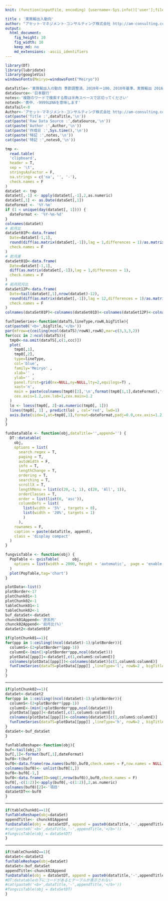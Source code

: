 ```yaml
---
knit: (function(inputFile, encoding) {username<-Sys.info()['user'];fileName<-'defaultPath.csv';pathToFile <-paste0('C:/Users/', username,'/Desktop/pathToCSV/');setwd(pathToFile);buf0<-read.csv(fileName,header = F,skip = 0,stringsAsFactor = F,check.names = F,fileEncoding = 'utf-8');rmarkdown::render(inputFile, encoding = encoding, output_file = paste0('C:/Users/',username,buf0[2,1],'charts/','am-consulting.co.jp-',format(Sys.time(),'%Y-%m-%d-%H-%M-%S'),'.html')) })

title : '実質輸出入動向'
author: "アセット･マネジメント･コンサルティング株式会社 http://am-consulting.co.jp"
output: 
  html_document:
    fig_height: 10
    fig_width: 10
    keep_md: no
    md_extensions: -ascii_identifiers 
---
```

<link href="http://knowledgevault.saecanet.com/components/rmarkdown-html.css" rel="stylesheet">
<style>
.main-container {
	max-width: 1380px;
	margin-left: auto;
	margin-right: auto;
}
</style>

```r
library(DT)
library(lubridate)
library(googleVis)
windowsFonts(Meiryo=windowsFont("Meiryo"))
```

```r
dataTitle<-'実質輸出入の動向 季節調整済、2010年＝100、2010年基準、実質輸出 2016年6月分'
dataSource<-'日本銀行'
notes<-'複数のワードで検索する際は半角スペースで区切ってください'
notes0<-'表中、-9999はNAを意味します'
dataTail<-0 
Author<-'アセット･マネジメント･コンサルティング株式会社 http://am-consulting.co.jp'
cat(paste('Title :',dataTitle,'\n'))
cat(paste('Raw Data Source :',dataSource,'\n'))
cat(paste('Author :',Author,'\n'))
cat(paste('作成日 :',Sys.time(),'\n'))
cat(paste('特記 :',notes,'\n'))
cat(paste('特記 :',notes0,'\n'))
```

```r
tmp <-
  read.table(
  'clipboard',
  header = T,
  sep = '\t',
  stringsAsFactor = F,
  na.strings = c('na', '', '-'),
  check.names = F
)
dataSet <- tmp
dataSet[,-1] <- apply(dataSet[,-1],2,as.numeric)
dataSet[,1] <- as.Date(dataSet[,1])
dateFormat <- '%Y-%m'
if (1 < unique(day(dataSet[, 1]))) {
  dateFormat <- '%Y-%m-%d'
}
colnames(dataSet)
# 前月比  
dataSet01P<-data.frame(
  Date=dataSet[-1,1],  
  round(diff(as.matrix(dataSet[,-1]),lag = 1,differences = 1)/as.matrix(dataSet[-nrow(dataSet),-1])*100,2),
  check.names = F
)
# 前月差  
dataSet01D<-data.frame(
  Date=dataSet[-1,1],  
  diff(as.matrix(dataSet[,-1]),lag = 1,differences = 1),
  check.names = F
)
# 前月同月比  
dataSet12P<-data.frame(
  Date=tail(dataSet[,1],nrow(dataSet)-12),  
  round(diff(as.matrix(dataSet[,-1]),lag = 12,differences = 1)/as.matrix(head(dataSet[,-1],nrow(dataSet)-12))*100,2),
  check.names = F
)
colnames(dataSet01P)<-colnames(dataSet01D)<-colnames(dataSet12P)<-colnames(dataSet)
```

```r
funTimeSeries<-function(dataTS,lineType,rowN,bigTitle){
cat(paste0('<b>',bigTitle,'</b>'))  
par(mfrow=c(ceiling(ncol(dataTS)/rowN),rowN),mar=c(3,3,3,2))
for(ccc in 2:ncol(dataTS)){ 
  tmp0<-na.omit(dataTS[,c(1,ccc)])
  plot(
    tmp0[,1],
    tmp0[,2],
    type=lineType,
    col='blue',
    family='Meiryo' ,
    xlab='' ,
    ylab='' ,
    panel.first=grid(nx=NULL,ny=NULL,lty=2,equilogs=T) ,
    xaxt='n',
    main = paste(colnames(tmp0)[2],'\n',format(tmp0[1,1],dateFormat),'-',format(tmp0[nrow(tmp0),1],dateFormat)),
    cex.axis=1.2,cex.lab=1,cex.main=1.2
  )
  lo <- loess(tmp0[, 2]~as.numeric(tmp0[, 1]))
  lines(tmp0[, 1] , predict(lo) , col='red', lwd=1)  
  axis.Date(side=1,at=tmp0[,1],format=dateFormat,padj=0.0,cex.axis=1.2)   
}
}
```

```r
funDataTable <- function(obj,dataTitle='',append='') {
  DT::datatable(
    obj,
    options = list(
      search.regex = T,
      paging = T,
      autoWidth = F,
      info = T,
      lengthChange = T,
      ordering = T,
      searching = T,
      scrollX = T,
      lengthMenu = list(c(20,-1, 1), c(20, 'All', 1)),
      orderClasses = T,
      order = list(list(0, 'asc')),
      columnDefs = list(
        list(width = '5%' , targets = 0),
        list(width = '20%', targets = 1)
        )
      ),
    rownames = F,
    caption = paste(dataTitle, append),
    class = 'display compact'
  )
}

fungvisTable <- function(obj) {
  PopTable <- gvisTable(      obj, 
    options = list(width = 2000, height = 'automatic',  page = 'enable' ,  pageSize=30)
  )
  plot(PopTable,tag='chart')
}  
```

```r
plotData<-list()
plotBorder<-17
plotChunk01<-1
plotChunk02<-1
tableChunk01<-1
tableChunk02<-1
buf_dataSet<-dataSet
chunck01Append<-'原系列'
chunck02Append<-'前月比(%)'
dataSet2<-dataSet01P
```

```r
if(plotChunk01==1){
for(ppp in 1:ceiling((ncol(dataSet)-1)/plotBorder)){
  columnS<-(2+plotBorder*(ppp-1))
  columnE<-(min(1+plotBorder*ppp,ncol(dataSet)))
  plotData[[ppp]]<-dataSet[,c(1,columnS:columnE)]
  colnames(plotData[[ppp]])<-colnames(dataSet)[c(1,columnS:columnE)]
  funTimeSeries(dataTS=plotData[[ppp]] ,lineType='l', rowN=2 , bigTitle=paste0(dataTitle,'-',chunck01Append))
}
}  
```
<hr>
```r
if(plotChunk02==1){
dataSet<-dataSet2  
for(ppp in 1:ceiling((ncol(dataSet)-1)/plotBorder)){
  columnS<-(2+plotBorder*(ppp-1))
  columnE<-(min(1+plotBorder*ppp,ncol(dataSet)))
  plotData[[ppp]]<-dataSet[,c(1,columnS:columnE)]
  colnames(plotData[[ppp]])<-colnames(dataSet)[c(1,columnS:columnE)]
  funTimeSeries(dataTS=plotData[[ppp]] ,lineType='h', rowN=2 , bigTitle=paste0(dataTitle,'-',chunck02Append))
}
dataSet<-buf_dataSet
}  
```

```r
funTableReshape<-function(obj){
buf<-tail(obj,3)
buf[,1]<-format(buf[,1],dateFormat)
buf0<-t(buf)
buf0<-data.frame(row.names(buf0),buf0,check.names = F,row.names = NULL)
colnames(buf0)<- unlist(buf0[1,])
buf0<-buf0[-1,]
buf0<-data.frame(ID=seq(1,nrow(buf0)),buf0,check.names = F)
buf0[,-c(1:2)]<-apply(buf0[,-c(1:2)],2,as.numeric)
colnames(buf0)[2]<-'項目'
dataSetDT<<-buf0
}
```
<hr>
```r
if(tableChunk01==1){
funTableReshape(obj=dataSet)
appendTitle<- chunck01Append
funDataTable(obj = dataSetDT, append = paste0(dataTitle,'-',appendTitle))
#cat(paste0('<b>',dataTitle,'-',appendTitle,'</b>'))  
#fungvisTable(obj = dataSetDT)
}
```
<hr>
```r
if(tableChunk02==1){
dataSet<-dataSet2    
funTableReshape(obj=dataSet)
dataSet<-buf_dataSet
appendTitle<-chunck02Append
funDataTable(obj = dataSetDT, append = paste0(dataTitle,'-',appendTitle))
#DT:datatableの下にコードがあるとテーブルが表示されない
#cat(paste0('<b>',dataTitle,'-',appendTitle,'</b>'))  
#fungvisTable(obj = dataSetDT)
}
```